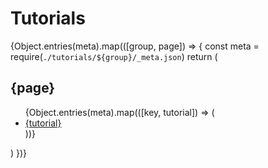 

# Tutorials

{Object.entries(meta).map(([group, page]) => {
const meta = require(`./tutorials/${group}/_meta.json`)
return (

<div>
  <h2>{page}</h2>
  <ul>
    {Object.entries(meta).map(([key, tutorial]) => (
      <li>
        <a href={`./tutorials/${group}/${key}`}>{tutorial}</a>
      </li>
    ))}
  </ul>
</div>
) })}
